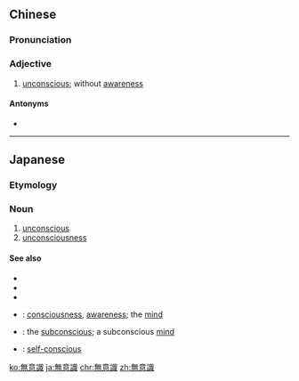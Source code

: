 {{also|无意识}}
==Chinese==
{{zh-forms|s=无意识|type=12}}

===Pronunciation===
{{zh-pron
|m=wúyì識,tl=y
|c=mou4 ji3 sik1
|cat=a
}}

===Adjective===
{{zh-adj}}

# [[unconscious]]; without [[awareness]]

====Antonyms====
* {{zh-l|有意識|tr=yǒuyìshi}}

----

==Japanese==
{{ja-kanjitab|む|い|しき|yomi=on}}
{{wikipedia|lang=ja}}

===Etymology===
{{prefix|無|意識|t1=not have|t2=consciousness|lang=ja|sort=いしき}}

===Noun===
{{ja-noun|むいしき}}

# [[unconscious]]
# [[unconsciousness]]

====See also====
* {{pedialite|lang=ja}}
* {{pedialite|Unconscious}}
* {{pedialite|Unconsciousness}}
* {{ja-r|意識|いしき}}: [[consciousness]], [[awareness]]; the [[mind]]
* {{ja-r|潜在意識|せんざいいしき}}: the [[subconscious]]; a subconscious [[mind]]
* {{ja-r|自己意識|じこいしき}}: [[self-]][[conscious]]

[[ko:無意識]]
[[ja:無意識]]
[[chr:無意識]]
[[zh:無意識]]